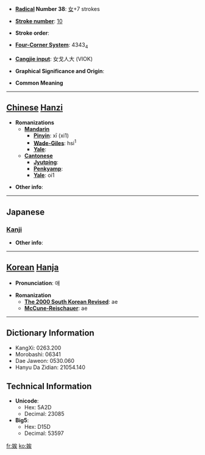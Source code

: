 * '''[[Wiktionary:Chinese radical index| Radical]] Number 38''': [[Wiktionary:Chinese radical index 女|女]]+7 strokes

* '''[[Wiktionary:Chinese total strokes index|Stroke number]]''': [[Wiktionary:Chinese total strokes index 10|10]]

* '''Stroke order''': 

* '''[[Wiktionary:Chinese four corner index|Four-Corner System]]''': 4343<sub>4</sub>

* '''[[Wiktionary:Chinese Cangjie index|Cangjie input]]''': 女戈人大 (VIOK)

* '''Graphical Significance and Origin''': 

* '''Common Meaning'''

----

== [[Chinese]] [[Hanzi]] ==

* '''Romanizations'''
** '''[[Mandarin]]'''
*** '''[[Pinyin]]''': xī (xi1)
*** '''[[Wade-Giles]]''': hsi<sup>1</sup>
*** '''[[Yale]]''': 
** '''[[Cantonese]]'''
*** '''[[Jyutping]]''':
*** '''[[Penkyamp]]''': 
*** '''[[Yale]]''': oi1

* '''Other info''': 

----

==Japanese==
===[[Kanji]]===
{{kanji|on readings=[[き]] (ki), [[あい]] (ai)|kun readings=[[たほむれる]] (tahomureru), [[はしため]] (hashitame)}}

* '''Other info''':  

----

== [[Korean]] [[Hanja]] ==

* '''Pronunciation''': 애

* '''Romanization'''
** '''[[The 2000 South Korean Revised Romanization|The 2000 South Korean Revised]]''': ae
** '''[[McCune-Reischauer]]''': ae

----

== Dictionary Information ==

* KangXi: 0263.200
* Morobashi: 06341
* Dae Jaweon: 0530.060
* Hanyu Da Zidian: 21054.140

== Technical Information ==

* '''Unicode''':
** Hex: 5A2D
** Decimal: 23085
* '''Big5''':
** Hex: D15D
** Decimal: 53597

[[fr:娭]]
[[ko:娭]]